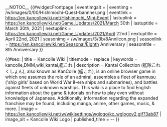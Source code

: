 __NOTOC__
<!--
Possible Parameters for Front Page (DO NOT INCLUDE IN WIDGET PARAMETERS FOR DEFAULT VALUES.)
$eventlink	Link on Event Banner (Begin with http:// or https://)
$eventimgalt	Event Banner Alternate Name (img alt)
$eventimg	Event Banner Image (Must Directly Link To Image, size specific. 710x93 px) (WARNING: you must replace the image background in Common.CSS as well if you intend on messing with this)
$lastuplink	Last Update Link (Begin with http:// or https://)
$lastuptitle	Last Update Title
$nextuplink	Next Update Link (Begin with http:// or https://)
$nextuptitle	Next Update Title
$seasonimg	Seasonal Icon (Must Link To Image, size specific. 110x110 px)
$seasonlink	Seasonal Text Link (Begin with http:// or https://)
$seasontitle	Seasonal Text Title
-->
{{#widget:Frontpage
| eventimgalt = 
| eventimg    = /w/images/0/00/Hishimochi-Quest-bannner.png
| eventlink   = https://en.kancollewiki.net/Hishimochi_Mini-Event
| lastuplink  = https://en.kancollewiki.net/Game_Updates/2021/March 30th
| lastuptitle = March 30th, 2021
| nextuplink  = https://en.kancollewiki.net/Game_Updates/2021/April 22nd
| nextuptitle = April 22nd, 2021
| seasonimg   = /w/images/3/3b/8AnniIcon.png
| seasonlink  = https://en.kancollewiki.net/Seasonal/Eighth Anniversary
| seasontitle = 8th Anniversary
}}

{{#seo:
| title       = Kancolle Wiki
| titlemode   = replace
| keywords    = kancolle,DMM,wiki,kantai,艦これ
| description = Kantai Collection (艦隊これくしょん), also known as KanColle (艦これ), is an online browser game in which one assumes the role of an admiral, assembles a fleet of kanmusu ('ship girls' based on World War II-era ships and submarines), and battles against fleets of unknown warships. This wiki is a place to find English information about the game & tutorials on how to play even without knowledge of Japanese. Additionally, information regarding the expanded franchise may be found, including manga, anime, other games, music, & more.
| image       = https://en.kancollewiki.net/w/wikisettings/wglogo/kc_wglogov2.gif?3ab87
| image_alt   = Kancolle Wiki Logo
| published_time = {{REVISIONYEAR}}-{{REVISIONMONTH}}-{{REVISIONDAY2}}
}}